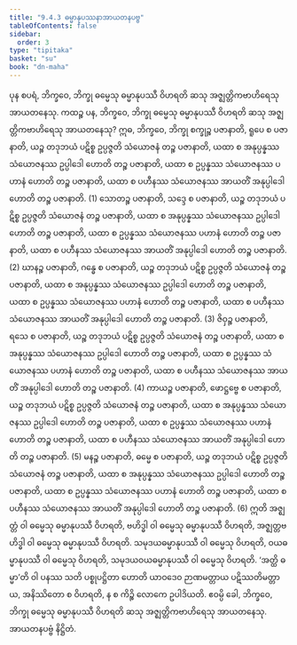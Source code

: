 ```yaml
---
title: "9.4.3 ဓမ္မာနုပဿနာအာယတနပဗ္ဗ"
tableOfContents: false
sidebar:
  order: 3
type: "tipitaka"
basket: "su"
book: "dn-maha"
---
```



<DynamicBreadcrumb />

<Division number="384" book="dn-maha" e="ch" v="7" p="240">

<Paragraph number="1016" book="dn-maha">
ပုန စပရံ, ဘိက္ခဝေ, ဘိက္ခု ဓမ္မေသု ဓမ္မာနုပဿီ ဝိဟရတိ ဆသု အဇ္ဈတ္တိကဗာဟိရေသု အာယတနေသု. ကထဉ္စ ပန, ဘိက္ခဝေ, ဘိက္ခု ဓမ္မေသု ဓမ္မာနုပဿီ ဝိဟရတိ ဆသု အဇ္ဈတ္တိကဗာဟိရေသု အာယတနေသု?
</Paragraph>

<Paragraph number="1017" book="dn-maha">
ဣဓ, ဘိက္ခဝေ, ဘိက္ခု စက္ခုဉ္စ ပဇာနာတိ, ရူပေ စ ပဇာနာတိ, ယဉ္စ တဒုဘယံ ပဋိစ္စ ဥပ္ပဇ္ဇတိ သံယောဇနံ တဉ္စ ပဇာနာတိ, ယထာ စ အနုပ္ပန္နဿ သံယောဇနဿ ဥပ္ပါဒေါ ဟောတိ တဉ္စ ပဇာနာတိ, ယထာ စ ဥပ္ပန္နဿ သံယောဇနဿ ပဟာနံ ဟောတိ တဉ္စ ပဇာနာတိ, ယထာ စ ပဟီနဿ သံယောဇနဿ အာယတိံ အနုပ္ပါဒေါ ဟောတိ တဉ္စ ပဇာနာတိ. (1)
</Paragraph>

<Paragraph number="1018" book="dn-maha">
သောတဉ္စ ပဇာနာတိ, သဒ္ဒေ စ ပဇာနာတိ, ယဉ္စ တဒုဘယံ ပဋိစ္စ ဥပ္ပဇ္ဇတိ သံယောဇနံ တဉ္စ ပဇာနာတိ, ယထာ စ အနုပ္ပန္နဿ သံယောဇနဿ ဥပ္ပါဒေါ ဟောတိ တဉ္စ ပဇာနာတိ, ယထာ စ ဥပ္ပန္နဿ သံယောဇနဿ ပဟာနံ ဟောတိ တဉ္စ ပဇာနာတိ, ယထာ စ ပဟီနဿ သံယောဇနဿ အာယတိံ အနုပ္ပါဒေါ ဟောတိ တဉ္စ ပဇာနာတိ. (2)
</Paragraph>

<Paragraph number="1019" book="dn-maha">
ဃာနဉ္စ ပဇာနာတိ, ဂန္ဓေ စ ပဇာနာတိ, ယဉ္စ တဒုဘယံ ပဋိစ္စ ဥပ္ပဇ္ဇတိ သံယောဇနံ တဉ္စ ပဇာနာတိ, ယထာ စ အနုပ္ပန္နဿ သံယောဇနဿ ဥပ္ပါဒေါ ဟောတိ တဉ္စ ပဇာနာတိ, ယထာ စ ဥပ္ပန္နဿ သံယောဇနဿ ပဟာနံ ဟောတိ တဉ္စ ပဇာနာတိ, ယထာ စ ပဟီနဿ သံယောဇနဿ အာယတိံ အနုပ္ပါဒေါ ဟောတိ တဉ္စ ပဇာနာတိ. (3)
</Paragraph>

<Paragraph number="1020" book="dn-maha">
ဇိဝှဉ္စ ပဇာနာတိ, ရသေ စ ပဇာနာတိ, ယဉ္စ တဒုဘယံ ပဋိစ္စ ဥပ္ပဇ္ဇတိ သံယောဇနံ တဉ္စ ပဇာနာတိ, ယထာ စ အနုပ္ပန္နဿ သံယောဇနဿ ဥပ္ပါဒေါ ဟောတိ တဉ္စ ပဇာနာတိ, ယထာ စ ဥပ္ပန္နဿ သံယောဇနဿ ပဟာနံ ဟောတိ တဉ္စ ပဇာနာတိ, ယထာ စ ပဟီနဿ သံယောဇနဿ အာယတိံ အနုပ္ပါဒေါ ဟောတိ တဉ္စ ပဇာနာတိ. (4)
</Paragraph>

<Paragraph number="1021" book="dn-maha">
ကာယဉ္စ ပဇာနာတိ, ဖောဋ္ဌဗ္ဗေ စ ပဇာနာတိ, ယဉ္စ တဒုဘယံ ပဋိစ္စ ဥပ္ပဇ္ဇတိ သံယောဇနံ တဉ္စ ပဇာနာတိ, ယထာ စ အနုပ္ပန္နဿ သံယောဇနဿ ဥပ္ပါဒေါ ဟောတိ တဉ္စ ပဇာနာတိ, ယထာ စ ဥပ္ပန္နဿ သံယောဇနဿ ပဟာနံ ဟောတိ တဉ္စ ပဇာနာတိ, ယထာ စ ပဟီနဿ သံယောဇနဿ အာယတိံ အနုပ္ပါဒေါ ဟောတိ တဉ္စ ပဇာနာတိ. (5)
</Paragraph>

<Paragraph number="1022" book="dn-maha">
မနဉ္စ ပဇာနာတိ, ဓမ္မေ စ ပဇာနာတိ, ယဉ္စ တဒုဘယံ ပဋိစ္စ ဥပ္ပဇ္ဇတိ သံယောဇနံ တဉ္စ ပဇာနာတိ, ယထာ စ အနုပ္ပန္နဿ သံယောဇနဿ ဥပ္ပါဒေါ ဟောတိ တဉ္စ ပဇာနာတိ, ယထာ စ ဥပ္ပန္နဿ သံယောဇနဿ ပဟာနံ ဟောတိ တဉ္စ ပဇာနာတိ, ယထာ စ ပဟီနဿ သံယောဇနဿ အာယတိံ အနုပ္ပါဒေါ ဟောတိ တဉ္စ ပဇာနာတိ. (6)
</Paragraph>

<Paragraph number="1023" book="dn-maha">
ဣတိ အဇ္ဈတ္တံ ဝါ ဓမ္မေသု ဓမ္မာနုပဿီ ဝိဟရတိ, ဗဟိဒ္ဓါ ဝါ ဓမ္မေသု ဓမ္မာနုပဿီ ဝိဟရတိ, အဇ္ဈတ္တဗဟိဒ္ဓါ ဝါ ဓမ္မေသု ဓမ္မာနုပဿီ ဝိဟရတိ. သမုဒယဓမ္မာနုပဿီ ဝါ ဓမ္မေသု ဝိဟရတိ, ဝယဓမ္မာနုပဿီ ဝါ ဓမ္မေသု ဝိဟရတိ, သမုဒယဝယဓမ္မာနုပဿီ ဝါ ဓမ္မေသု ဝိဟရတိ. ‘အတ္ထိ ဓမ္မာ’တိ ဝါ ပနဿ သတိ ပစ္စုပဋ္ဌိတာ ဟောတိ ယာဝဒေဝ ဉာဏမတ္တာယ ပဋိဿတိမတ္တာယ, အနိဿိတော စ ဝိဟရတိ, န စ ကိဉ္စိ လောကေ ဥပါဒိယတိ. ဧဝမ္ပိ ခေါ, ဘိက္ခဝေ, ဘိက္ခု ဓမ္မေသု ဓမ္မာနုပဿီ ဝိဟရတိ ဆသု အဇ္ဈတ္တိကဗာဟိရေသု အာယတနေသု.

</Paragraph>
</Division>

<Paragraph number="1024" type="center" book="dn-maha">
အာယတနပဗ္ဗံ နိဋ္ဌိတံ.
</Paragraph>